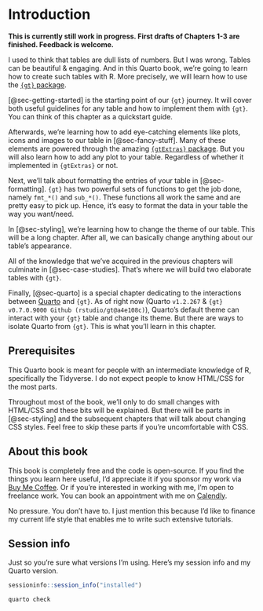 # Introduction {.unnumbered}

**This is currently still work in progress. First drafts of Chapters 1-3 are finished. Feedback is welcome.**

I used to think that tables are dull lists of numbers.
But I was wrong.
Tables can be beautiful & engaging.
And in this Quarto book, we're going to learn how to create such tables with R.
More precisely, we will learn how to use the [`{gt}` package](https://gt.rstudio.com/index.html).

[@sec-getting-started] is the starting point of our `{gt}` journey.
It will cover both useful guidelines for any table and how to implement them with `{gt}`.
You can think of this chapter as a quickstart guide.

Afterwards, we're learning how to add eye-catching elements like plots, icons and images to our table in [@sec-fancy-stuff].
Many of these elements are powered through the amazing [`{gtExtras}` package](https://jthomasmock.github.io/gtExtras/index.html).
But you will also learn how to add any plot to your table.
Regardless of whether it implemented in `{gtExtras}` or not.

Next, we'll talk about formatting the entries of your table in [@sec-formatting].
`{gt}` has two powerful sets of functions to get the job done, namely `fmt_*()` and `sub_*()`.
These functions all work the same and are pretty easy to pick up.
Hence, it's easy to format the data in your table the way you want/need.

In [@sec-styling], we're learning how to change the theme of our table.
This will be a long chapter.
After all, we can basically change anything about our table's appearance.

All of the knowledge that we've acquired in the previous chapters will culminate in [@sec-case-studies].
That's where we will build two elaborate tables with `{gt}`.

Finally, [@sec-quarto] is a special chapter dedicating to the interactions between [Quarto](https://quarto.org/) and `{gt}`.
As of right now (Quarto `v1.2.267` & `{gt}` `v0.7.0.9000 Github (rstudio/gt@a4e108c)`), Quarto's default theme can interact with your `{gt}` table and change its theme.
But there are ways to isolate Quarto from `{gt}`.
This is what you'll learn in this chapter.

## Prerequisites

This Quarto book is meant for people with an intermediate knowledge of R, specifically the Tidyverse.
I do not expect people to know HTML/CSS for the most parts.

Throughout most of the book, we'll only to do small changes with HTML/CSS and these bits will be explained.
But there will be parts in [@sec-styling] and the subsequent chapters that will talk about changing CSS styles.
Feel free to skip these parts if you're uncomfortable with CSS.

<!-- ## Formatting -->

<!-- - `function()` -->

<!-- - `{package}` (inline) -->

<!-- - \{package\} (header) -->

## About this book

This book is completely free and the code is open-source.
If you find the things you learn here useful, I'd appreciate it if you sponsor my work via [Buy Me Coffee](https://www.buymeacoffee.com/rappa753).
Or if you're interested in working with me, I'm open to freelance work.
You can book an appointment with me on [Calendly](https://calendly.com/r-a/30min).

No pressure.
You don't have to.
I just mention this because I'd like to finance my current life style that enables me to write such extensive tutorials.

```{=html}
<script type="text/javascript" src="https://cdnjs.buymeacoffee.com/1.0.0/button.prod.min.js" data-name="bmc-button" data-slug="rappa753" data-color="#06436e" data-emoji="☕"  data-font="Lato" data-text="Support me" data-outline-color="#ffffff" data-font-color="#ffffff" data-coffee-color="#FFDD00" data-height="40px" ></script>
```
## Session info

Just so you're sure what versions I'm using.
Here's my session info and my Quarto version.

```r
sessioninfo::session_info("installed")
```

```bash
quarto check
```
